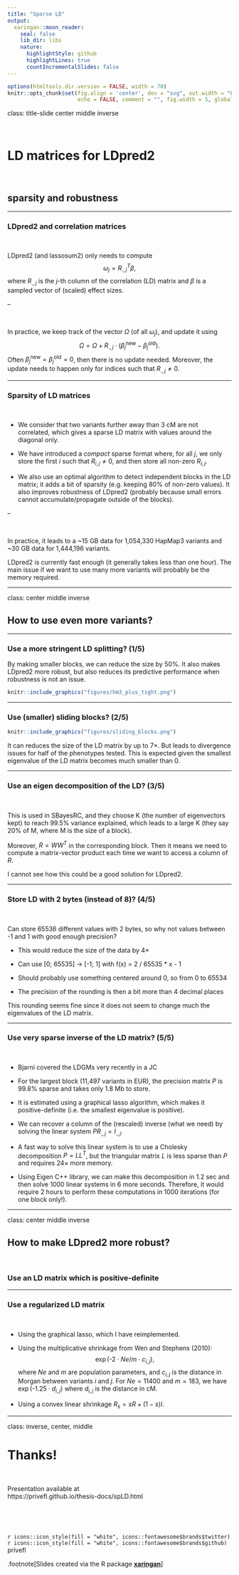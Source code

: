```yaml
---
title: "Sparse LD"
output:
  xaringan::moon_reader:
    seal: false
    lib_dir: libs
    nature:
      highlightStyle: github
      highlightLines: true
      countIncrementalSlides: false
---
```


```r
options(htmltools.dir.version = FALSE, width = 70)
knitr::opts_chunk$set(fig.align = 'center', dev = "svg", out.width = "80%",
                      echo = FALSE, comment = "", fig.width = 5, global.par = TRUE)
```

class: title-slide center middle inverse

<br>

# LD matrices for LDpred2

<br>

## sparsity and robustness

---

### LDpred2 and correlation matrices

<br>

LDpred2 (and lassosum2) only needs to compute $$\omega_j = {R_{.,j}}^T \beta,$$ where $R_{.,j}$ is the $j$-th column of the correlation (LD) matrix and $\beta$ is a sampled vector of (scaled) effect sizes.

--

<br>

In practice, we keep track of the vector $\Omega$ (of all $\omega_j$), and update it using $$\Omega = \Omega + R_{.,j} \cdot (\beta_j^\text{new} - \beta_j^\text{old}).$$
Often $\beta_j^\text{new} = \beta_j^\text{old} = 0$, then there is no update needed.
Moreover, the update needs to happen only for indices such that $R_{.,j} \neq 0$.

---

### Sparsity of LD matrices

<br>

- We consider that two variants further away than 3 cM are not correlated, which gives a sparse LD matrix with values around the diagonal only.

- We have introduced a *compact* sparse format where, for all $j$, we only store the first $i$ such that $R_{i,j} \neq 0$, and then store all non-zero $R_{i,j}$.

- We also use an optimal algorithm to detect independent blocks in the LD matrix; it adds a bit of sparsity (e.g. keeping 80% of non-zero values). It also improves robustness of LDpred2 (probably because small errors cannot accumulate/propagate outside of the blocks).

--

<br>

In practice, it leads to a ~15 GB data for 1,054,330 HapMap3 variants and ~30 GB data for 1,444,196 variants.

LDpred2 is currently fast enough (it generally takes less than one hour). The main issue if we want to use many more variants will probably be the memory required.

---

class: center middle inverse

## How to use even more variants?

---

### Use a more stringent LD splitting? (1/5)

By making smaller blocks, we can reduce the size by 50%. It also makes LDpred2 more robust, but also reduces its predictive performance when robustness is not an issue.

```r
knitr::include_graphics("figures/hm3_plus_tight.png")
```

---

### Use (smaller) sliding blocks? (2/5)

```r
knitr::include_graphics("figures/sliding_blocks.png")
```

It can reduces the size of the LD matrix by up to $7\times$. But leads to divergence issues for half of the phenotypes tested. This is expected given the smallest eigenvalue of the LD matrix becomes much smaller than 0.

---

### Use an eigen decomposition of the LD? (3/5)

<br>

This is used in SBayesRC, and they choose K (the number of eigenvectors kept) to reach 99.5% variance explained, which leads to a large K (they say 20% of M, where M is the size of a block).

Moreover, $R = W W^T$ in the corresponding block. Then it means we need to compute a matrix-vector product each time we want to access a column of $R$.

I cannot see how this could be a good solution for LDpred2.

---

### Store LD with 2 bytes (instead of 8)? (4/5)

<br>

Can store 65536 different values with 2 bytes, so why not values between -1 and 1 with good enough precision? 

- This would reduce the size of the data by $4\times$

- Can use [0; 65535] -> [-1; 1] with f(x) = 2 / 65535 * x - 1

- Should probably use something centered around 0, so from 0 to 65534

- The precision of the rounding is then a bit more than 4 decimal places

This rounding seems fine since it does not seem to change much the eigenvalues of the LD matrix.

---

### Use very sparse inverse of the LD matrix? (5/5)

<br> 

- Bjarni covered the LDGMs very recently in a JC

- For the largest block (11,497 variants in EUR), the precision matrix $P$ is 99.8% sparse  and takes only 1.8 Mb to store.

- It is estimated using a graphical lasso algorithm, which makes it positive-definite (i.e. the smallest eigenvalue is positive).

- We can recover a column of the (rescaled) inverse (what we need) by solving the linear system $P R_{.,j} = I_{.,j}$.

- A fast way to solve this linear system is to use a Cholesky decomposition $P = L L^T$, but the triangular matrix $L$ is less sparse than $P$ and requires $24\times$ more memory.

- Using Eigen C++ library, we can make this decomposition in 1.2 sec and then solve 1000 linear systems in 6 more seconds. Therefore, it would require 2 hours to perform these computations in 1000 iterations (for one block only!).

---

class: center middle inverse

## How to make LDpred2 more robust?

<br>

### Use an LD matrix which is positive-definite

---

### Use a regularized LD matrix

<br>

- Using the graphical lasso, which I have reimplemented.

- Using the multiplicative shrinkage from Wen and Stephens (2010): $$\exp(\text{-}2 \cdot Ne / m \cdot c_{i,j}),$$
where $Ne$ and $m$ are population parameters, and $c_{i,j}$ is the distance in Morgan between variants $i$ and $j$. For $Ne = 11400$ and $m = 183$, we have $\exp(\text{-}1.25 \cdot d_{i,j})$ where $d_{i,j}$ is the distance in cM.

- Using a convex linear shrinkage $R_s = s R + (1 - s) I$.

---

class: inverse, center, middle

# Thanks!

<br>

Presentation available at    
https://privefl.github.io/thesis-docs/spLD.html

<br>

<br>

`r icons::icon_style(fill = "white", icons::fontawesome$brands$twitter)` `r icons::icon_style(fill = "white", icons::fontawesome$brands$github)` privefl

.footnote[Slides created via the R package [**xaringan**](https://github.com/yihui/xaringan)]

